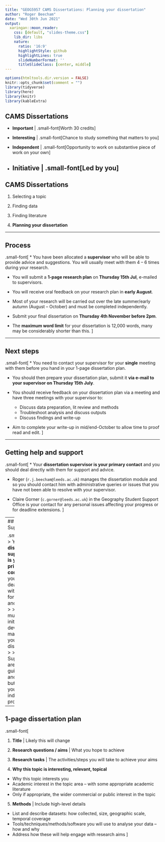 ```yaml
---
title: "GEOG5957 CAMS Dissertations: Planning your dissertation"
author: "Roger Beecham"
date: "Wed 30th Jun 2021"
output:
  xaringan::moon_reader:
    css: [default, "slides-theme.css"]
    lib_dir: libs
    nature:
      ratio: '16:9'
      highlightStyle: github
      highlightLines: true
      slideNumberFormat: ''
      titleSlideClass: [center, middle]
---
```


```r
options(htmltools.dir.version = FALSE)
knitr::opts_chunk$set(comment = "")
library(tidyverse)
library(here)
library(knitr)
library(kableExtra)
```

## CAMS Dissertations

<!-- |    |                                              |
|-------------|--------------------------------------------------------------|
| Important   | .small-font[Worth 30 credits]                                             |
| Interesting | .small-font[Chance to study something that matters to you]                |
| Independent | .small-font[Opportunity to work on substantive piece of work on your own] |
| Initiative  | .small-font[Led by you]                                                   | -->


* **Important**  | .small-font[Worth 30 credits]

* **Interesting** | .small-font[Chance to study something that matters to you]

* **Independent** | .small-font[Opportunity to work on substantive piece of work on your own]

* **Initiative**  | .small-font[Led by you]
---

## CAMS Dissertations

1. Selecting a topic

2. Finding data

3. Finding literature

4. **Planning your dissertation**

---

## Process

.small-font[
* You have been allocated a **supervisor** who will be able to provide advice and suggestions. You will usually meet with them 4 – 6 times during your research.

* You will submit a **1-page research plan** on **Thursday 15th Jul**, e-mailed to supervisors.

* You will receive oral feedback on your research plan in **early August**.

* Most of your research will be carried out over the late summer/early autumn (August – October) and must be completed independently.

* Submit your final dissertation on **Thursday 4th November before 2pm**.

* The **maximum word limit** for your dissertation is 12,000 words, many may be considerably shorter than this.
]


---

## Next steps

.small-font[
* You need to contact your supervisor for your **single** meeting with them before you hand in your 1-page dissertation plan.

* You should then prepare your dissertation plan, submit it **via e-mail to your supervisor on Thursday 15th July**.


* You should receive feedback on your dissertation plan via a meeting and have three meetings with your supervisor to:
  + Discuss data preparation, lit review and methods
  + Troubleshoot analysis and discuss outputs
  + Discuss findings and write-up

* Aim to complete your write-up in mid/end-October to allow time to proof read and edit.
]

---

## Getting help and support

.small-font[
* Your **dissertation supervisor is your primary contact** and you should deal directly with them for support and advice.

* Roger (`r.j.beecham@leeds.ac.uk`) manages the dissertation module and so you should contact him with administrative queries or issues that you have not been able to resolve with your supervisor.

* Claire Gorner (`c.gorner@leeds.ac.uk`) in the Geography Student Support Office is your contact for any personal issues affecting your progress or for deadline extensions.
]

---
## Supervisors

.small-font[
> Your **dissertation supervisor is your primary contact** and you should deal directly with them for support and advice.
>
> But: You must take initiative to develop and manage your dissertation.
>
> Note: Supervisors are there for guidance and advice but you lead your individual projects.
]

---


## 1-page dissertation plan

.small-font[

1. **Title** | Likely this will change

2. **Research questions / aims** | What you hope to achieve

3. **Research tasks** | The activities/steps you will take to achieve your aims

4. **Why this topic is interesting, relevant, topical**
  + Why this topic interests you
  + Academic interest in the topic area -- with some appropriate academic literature
  + Only if appropriate, the wider commercial or public interest in the topic

5. **Methods** | Include high-level details
  + List and describe datasets: how collected, size, geographic scale, temporal coverage
  + Tools/techniques/methods/software you will use to analyse your data -- how and why
  + Address how these will help engage with research aims
]

